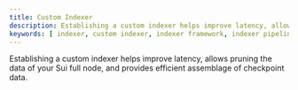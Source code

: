 ```yaml
---
title: Custom Indexer
description: Establishing a custom indexer helps improve latency, allows pruning the data of your Sui full node, and provides efficient assemblage of checkpoint data.
keywords: [ indexer, custom indexer, indexer framework, indexer pipeline ]
---
```


Establishing a custom indexer helps improve latency, allows pruning the data of your Sui full node, and provides efficient assemblage of checkpoint data.

<div className="card-container">
<Card title="Build Your First Custom Indexer" href="/guides/developer/advanced/custom-indexer/build"/>
<Card title="Custom Indexer and Walrus" href="/guides/developer/advanced/custom-indexer/indexer-walrus"/>
<Card title="Indexer Data and Integration" href="/guides/developer/advanced/custom-indexer/indexer-data-integration"/>
<Card title="Indexer Runtime and Performance" href="/guides/developer/advanced/custom-indexer/indexer-runtime-perf"/>
</div>
